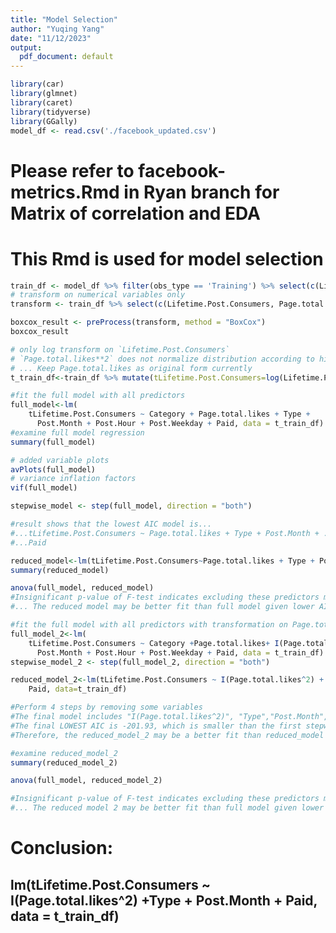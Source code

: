 ```yaml
---
title: "Model Selection"
author: "Yuqing Yang"
date: "11/12/2023"
output:
  pdf_document: default
---
```

```r
library(car)
library(glmnet)
library(caret)
library(tidyverse)
library(GGally)
model_df <- read.csv('./facebook_updated.csv')
```

# Please refer to facebook-metrics.Rmd in Ryan branch for Matrix of correlation and EDA

# This Rmd is used for model selection

```r
train_df <- model_df %>% filter(obs_type == 'Training') %>% select(c(Lifetime.Post.Consumers, Category, Page.total.likes, Type, Post.Month, Post.Hour, Post.Weekday, Paid))
# transform on numerical variables only
transform <- train_df %>% select(c(Lifetime.Post.Consumers, Page.total.likes)) 

boxcox_result <- preProcess(transform, method = "BoxCox")
boxcox_result

# only log transform on `Lifetime.Post.Consumers`
# `Page.total.likes**2` does not normalize distribution according to histogram... 
# ... Keep Page.total.likes as original form currently
t_train_df<-train_df %>% mutate(tLifetime.Post.Consumers=log(Lifetime.Post.Consumers))

```


```r
#fit the full model with all predictors
full_model<-lm(
    tLifetime.Post.Consumers ~ Category + Page.total.likes + Type +
      Post.Month + Post.Hour + Post.Weekday + Paid, data = t_train_df)
#examine full model regression
summary(full_model)
```

```r
# added variable plots
avPlots(full_model)
# variance inflation factors
vif(full_model)
```
```r

stepwise_model <- step(full_model, direction = "both")

#result shows that the lowest AIC model is...
#...tLifetime.Post.Consumers ~ Page.total.likes + Type + Post.Month + ...
#...Paid

```
```r

reduced_model<-lm(tLifetime.Post.Consumers~Page.total.likes + Type + Post.Month+Paid, data=t_train_df)
summary(reduced_model)

```

```r
anova(full_model, reduced_model)
#Insignificant p-value of F-test indicates excluding these predictors may not affect the model fit...
#... The reduced model may be better fit than full model given lower AIC and insignificant Partial... #... F-test
```
```r
#fit the full model with all predictors with transformation on Page.total.likes
full_model_2<-lm(
    tLifetime.Post.Consumers ~ Category +Page.total.likes+ I(Page.total.likes^2) + Type +
      Post.Month + Post.Hour + Post.Weekday + Paid, data = t_train_df)
stepwise_model_2 <- step(full_model_2, direction = "both")

reduced_model_2<-lm(tLifetime.Post.Consumers ~ I(Page.total.likes^2) + Type + Post.Month + 
    Paid, data=t_train_df)

#Perform 4 steps by removing some variables
#The final model includes "I(Page.total.likes^2)", "Type","Post.Month","Paid"
#The final LOWEST AIC is -201.93, which is smaller than the first stepwide_model
#Therefore, the reduced_model_2 may be a better fit than reduced_model

```

```r
#examine reduced_model_2
summary(reduced_model_2)
```

```r

anova(full_model, reduced_model_2)

#Insignificant p-value of F-test indicates excluding these predictors may not affect the model fit...
#... The reduced model 2 may be better fit than full model given lower AIC and insignificant Partial... #... F-test

```
# Conclusion:
## lm(tLifetime.Post.Consumers ~ I(Page.total.likes^2) +Type + Post.Month + Paid, data = t_train_df)